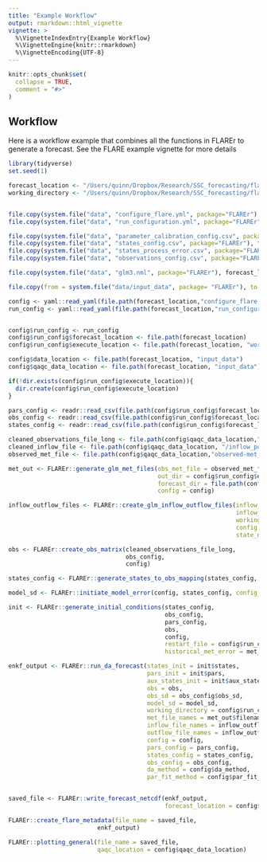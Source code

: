 ```yaml
---
title: "Example Workflow"
output: rmarkdown::html_vignette
vignette: >
  %\VignetteIndexEntry{Example Workflow}
  %\VignetteEngine{knitr::rmarkdown}
  %\VignetteEncoding{UTF-8}
---
```


```r
knitr::opts_chunk$set(
  collapse = TRUE,
  comment = "#>"
)
```


## Workflow

Here is a workflow example that combines all the functions in FLAREr to generate a forecast.  See the FLARE example vignette for more details

```r
library(tidyverse)
set.seed(1)

forecast_location <- "/Users/quinn/Dropbox/Research/SSC_forecasting/flare_users_guide_v2/forecast_location"
working_directory <- "/Users/quinn/Dropbox/Research/SSC_forecasting/flare_users_guide_v2/working_directory"


file.copy(system.file("data", "configure_flare.yml", package="FLAREr"), forecast_location)
file.copy(system.file("data", "run_configuration.yml", package="FLAREr"), forecast_location)

file.copy(system.file("data", "parameter_calibration_config.csv", package="FLAREr"), forecast_location)
file.copy(system.file("data", "states_config.csv", package="FLAREr"), forecast_location)
file.copy(system.file("data", "states_process_error.csv", package="FLAREr"), forecast_location)
file.copy(system.file("data", "observations_config.csv", package="FLAREr"), forecast_location)

file.copy(system.file("data", "glm3.nml", package="FLAREr"), forecast_location)

file.copy(from = system.file("data/input_data", package= "FLAREr"), to = forecast_location, recursive = TRUE)

config <- yaml::read_yaml(file.path(forecast_location,"configure_flare.yml"))
run_config <- yaml::read_yaml(file.path(forecast_location,"run_configuration.yml"))


config$run_config <- run_config
config$run_config$forecast_location <- file.path(forecast_location)
config$run_config$execute_location <- file.path(forecast_location, "working_directory")

config$data_location <- file.path(forecast_location, "input_data")
config$qaqc_data_location <- file.path(forecast_location, "input_data")

if(!dir.exists(config$run_config$execute_location)){
  dir.create(config$run_config$execute_location)
}

pars_config <- readr::read_csv(file.path(config$run_config$forecast_location, config$par_file), col_types = readr::cols())
obs_config <- readr::read_csv(file.path(config$run_config$forecast_location, config$obs_config_file), col_types = readr::cols())
states_config <- readr::read_csv(file.path(config$run_config$forecast_location,config$states_config_file), col_types = readr::cols())

cleaned_observations_file_long <- file.path(config$qaqc_data_location,"observations_postQAQC_long.csv")
cleaned_inflow_file <- file.path(config$qaqc_data_location, "/inflow_postQAQC.csv")
observed_met_file <- file.path(config$qaqc_data_location,"observed-met_fcre.nc")

met_out <- FLAREr::generate_glm_met_files(obs_met_file = observed_met_file,
                                          out_dir = config$run_config$execute_location,
                                          forecast_dir = file.path(config$data_location, config$forecast_met_model),
                                          config = config)

inflow_outflow_files <- FLAREr::create_glm_inflow_outflow_files(inflow_file_dir = file.path(config$data_location, config$forecast_inflow_model),
                                                                inflow_obs = cleaned_inflow_file,
                                                                working_directory = config$run_config$execute_location,
                                                                config = config,
                                                                state_names = NULL)

obs <- FLAREr::create_obs_matrix(cleaned_observations_file_long,
                                 obs_config,
                                 config)

states_config <- FLAREr::generate_states_to_obs_mapping(states_config, obs_config)

model_sd <- FLAREr::initiate_model_error(config, states_config, config_file_location = config$run_config$forecast_location)

init <- FLAREr::generate_initial_conditions(states_config,
                                            obs_config,
                                            pars_config,
                                            obs,
                                            config,
                                            restart_file = config$run_config$restart_file,
                                            historical_met_error = met_out$historical_met_error)

enkf_output <- FLAREr::run_da_forecast(states_init = init$states,
                                       pars_init = init$pars,
                                       aux_states_init = init$aux_states_init,
                                       obs = obs,
                                       obs_sd = obs_config$obs_sd,
                                       model_sd = model_sd,
                                       working_directory = config$run_config$execute_location,
                                       met_file_names = met_out$filenames,
                                       inflow_file_names = inflow_outflow_files$inflow_file_name,
                                       outflow_file_names = inflow_outflow_files$outflow_file_name,
                                       config = config,
                                       pars_config = pars_config,
                                       states_config = states_config,
                                       obs_config = obs_config,
                                       da_method = config$da_method,
                                       par_fit_method = config$par_fit_method)


saved_file <- FLAREr::write_forecast_netcdf(enkf_output,
                                            forecast_location = config$run_config$forecast_location)

FLAREr::create_flare_metadata(file_name = saved_file,
                         enkf_output)

FLAREr::plotting_general(file_name = saved_file,
                         qaqc_location = config$qaqc_data_location)
```
